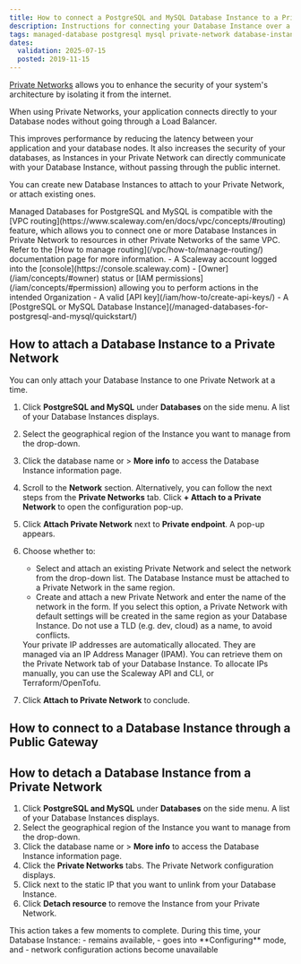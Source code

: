 ```yaml
---
title: How to connect a PostgreSQL and MySQL Database Instance to a Private Network
description: Instructions for connecting your Database Instance over a Private Network.
tags: managed-database postgresql mysql private-network database-instance
dates:
  validation: 2025-07-15
  posted: 2019-11-15
---
```



[Private Networks](/vpc/concepts/#private-networks) allows you to enhance the security of your system's architecture by isolating it from the internet.

When using Private Networks, your application connects directly to your Database nodes without going through a Load Balancer.

This improves performance by reducing the latency between your application and your database nodes. It also increases the security of your databases, as Instances in your Private Network can directly communicate with your Database Instance, without passing through the public internet.

You can create new Database Instances to attach to your Private Network, or attach existing ones.

<Message type="note">
  Managed Databases for PostgreSQL and MySQL is compatible with the [VPC routing](https://www.scaleway.com/en/docs/vpc/concepts/#routing) feature, which allows you to connect one or more Database Instances in Private Network to resources in other Private Networks of the same VPC. Refer to the [How to manage routing](/vpc/how-to/manage-routing/) documentation page for more information.
</Message>

<Requirements />
- A Scaleway account logged into the [console](https://console.scaleway.com)
- [Owner](/iam/concepts/#owner) status or [IAM permissions](/iam/concepts/#permission) allowing you to perform actions in the intended Organization
- A valid [API key](/iam/how-to/create-api-keys/)
- A [PostgreSQL or MySQL Database Instance](/managed-databases-for-postgresql-and-mysql/quickstart/)

## How to attach a Database Instance to a Private Network

<Message type="note">
  You can only attach your Database Instance to one Private Network at a time.
</Message>

1. Click **PostgreSQL and MySQL** under **Databases** on the side menu. A list of your Database Instances displays.
2. Select the geographical region of the Instance you want to manage from the drop-down.
3. Click the database name or <Icon name="more" /> > **More info** to access the Database Instance information page.
4. Scroll to the **Network** section.
    <Message type="note">
      Alternatively, you can follow the next steps from the **Private Networks** tab. Click **+ Attach to a Private Network** to open the configuration pop-up.
    </Message>
5. Click **Attach Private Network** next to **Private endpoint**. A pop-up appears.
6. Choose whether to:
    - Select and attach an existing Private Network and select the network from the drop-down list.
        <Message type="important">
          The Database Instance must be attached to a Private Network in the same region.
        </Message>
    - Create and attach a new Private Network and enter the name of the network in the form.
        <Message type="important">
          If you select this option, a Private Network with default settings will be created in the same region as your Database Instance. Do not use a TLD (e.g. dev, cloud) as a name, to avoid conflicts.
        </Message>

    <Message type="note">
      Your private IP addresses are automatically allocated. They are managed via an IP Address Manager (IPAM). You can retrieve them on the Private Network tab of your Database Instance. To allocate IPs manually, you can use the Scaleway API and CLI, or Terraform/OpenTofu.
    </Message>
7. Click **Attach to Private Network** to conclude.

## How to connect to a Database Instance through a Public Gateway

<SshBastion />

## How to detach a Database Instance from a Private Network

1. Click **PostgreSQL and MySQL** under **Databases** on the side menu. A list of your Database Instances displays.
2. Select the geographical region of the Instance you want to manage from the drop-down.
3. Click the database name or <Icon name="more" /> > **More info** to access the Database Instance information page.
4. Click the **Private Networks** tabs. The Private Network configuration displays.
5. Click <Icon name="unlink" /> next to the static IP that you want to unlink from your Database Instance.
6. Click **Detach resource** to remove the Instance from your Private Network.

<Message type="note">
This action takes a few moments to complete. During this time, your Database Instance:
  - remains available,
  - goes into **Configuring** mode, and
  - network configuration actions become unavailable
</Message>
